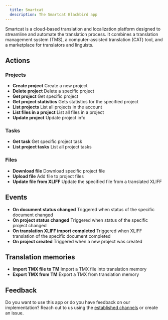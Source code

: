 ```yaml
---
  title: Smartcat
  description: The Smartcat Blackbird app
---
```


<LinkCard title="View on Github" target="_blank" href="https://github.com/bb-io/Smartcat" icon="github" />

Smartcat is a cloud-based translation and localization platform designed to streamline and automate the translation process. It combines a translation management system (TMS), a computer-assisted translation (CAT) tool, and a marketplace for translators and linguists.

## Actions

### Projects

- **Create project**  Create a new project
- **Delete project**  Delete a specific project
- **Get project** Get specific project
- **Get project statistics**  Gets statistics for the specified project
- **List projects** List all projects in the account
- **List files in a project** List all files in a project
- **Update project**  Update project info

### Tasks

- **Get task**  Get specific project task
- **List project tasks**  List all project tasks

### Files

- **Download file** Download specific project file
- **Upload file** Add file to project files
- **Update file from XLIFF** Update the specified file from a translated XLIFF

## Events

- **On document status changed** Triggered when status of the specific document changed
- **On project status changed** Triggered when status of the specific project changed
- **On translation XLIFF import completed** Triggered when XLIFF translation of the specific document completed
- **On project created** Triggered when a new project was created

## Translation memories
- **Import TMX file to TM** Import a TMX file into translation memory
- **Export TMX from TM** Export a TMX from translation memory

## Feedback

Do you want to use this app or do you have feedback on our implementation? Reach out to us using the [established channels](https://www.blackbird.io/) or create an issue.

